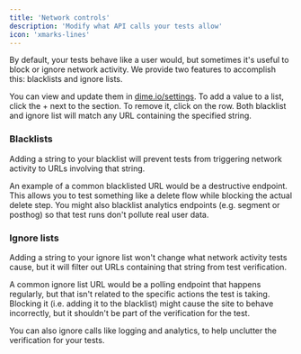 ```yaml
---
title: 'Network controls'
description: 'Modify what API calls your tests allow'
icon: 'xmarks-lines'
---
```


By default, your tests behave like a user would, but sometimes it's useful to
block or ignore network activity. We provide two features to accomplish
this: blacklists and ignore lists.

You can view and update them in
[dime.io/settings](https://dime.io/settings).
To add a value to a list, click the + next to the section. To remove it,
click on the row. Both blacklist and ignore list will match any URL
containing the specified string.

### Blacklists

Adding a string to your blacklist will prevent tests from triggering
network activity to URLs involving that string.

An example of a common blacklisted URL would be a destructive endpoint.
This allows you to test something like a delete flow while blocking the
actual delete step. You might also blacklist analytics endpoints 
(e.g. segment or posthog) so that test runs don't pollute real user data.

### Ignore lists
Adding a string to your ignore list won't change what network activity
tests cause, but it will filter out URLs containing that string from
test verification.

A common ignore list URL would be a polling endpoint that happens
regularly, but that isn't related to the specific actions the test is
taking. Blocking it (i.e. adding it to the blacklist) might cause the
site to behave incorrectly, but it shouldn't be part of the verification
for the test.

You can also ignore calls like logging and analytics, to help unclutter
the verification for your tests.
